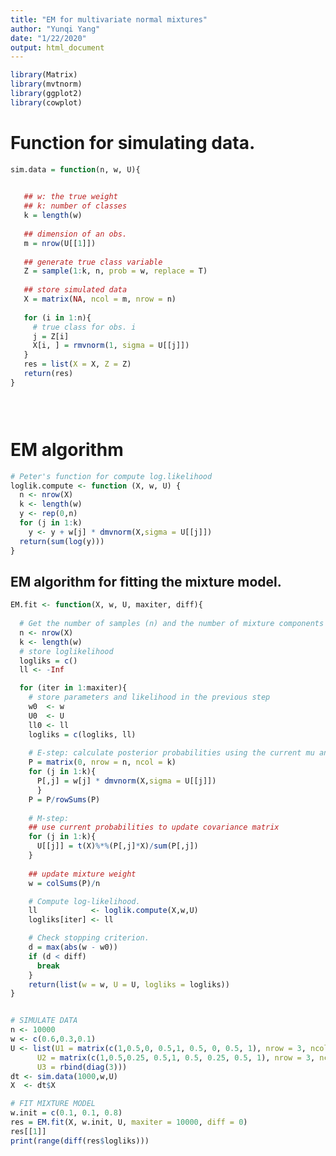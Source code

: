 ```yaml
---
title: "EM for multivariate normal mixtures"
author: "Yunqi Yang"
date: "1/22/2020"
output: html_document
---
```



```r
library(Matrix)
library(mvtnorm)
library(ggplot2)
library(cowplot)
```


# Function for simulating data.
```r

sim.data = function(n, w, U){
    

   ## w: the true weight
   ## k: number of classes
   k = length(w)
   
   ## dimension of an obs. 
   m = nrow(U[[1]])
   
   ## generate true class variable  
   Z = sample(1:k, n, prob = w, replace = T)  
    
   ## store simulated data
   X = matrix(NA, ncol = m, nrow = n)
   
   for (i in 1:n){
     # true class for obs. i 
     j = Z[i]
     X[i, ] = rmvnorm(1, sigma = U[[j]])
   }
   res = list(X = X, Z = Z)
   return(res)
}


                  
```





# EM algorithm 

```r
# Peter's function for compute log.likelihood
loglik.compute <- function (X, w, U) {
  n <- nrow(X)
  k <- length(w)
  y <- rep(0,n)
  for (j in 1:k)
    y <- y + w[j] * dmvnorm(X,sigma = U[[j]])
  return(sum(log(y)))
}

```


## EM algorithm for fitting the mixture  model.
```r

EM.fit <- function(X, w, U, maxiter, diff){
  
  # Get the number of samples (n) and the number of mixture components (k)
  n <- nrow(X)
  k <- length(w)
  # store loglikelihood
  logliks = c()
  ll <- -Inf

  for (iter in 1:maxiter){
    # store parameters and likelihood in the previous step 
    w0  <- w
    U0  <- U
    ll0 <- ll 
    logliks = c(logliks, ll)
  
    # E-step: calculate posterior probabilities using the current mu and sigmas
    P = matrix(0, nrow = n, ncol = k)
    for (j in 1:k){
      P[,j] = w[j] * dmvnorm(X,sigma = U[[j]])
      }
    P = P/rowSums(P)   
  
    # M-step: 
    ## use current probabilities to update covariance matrix 
    for (j in 1:k){
      U[[j]] = t(X)%*%(P[,j]*X)/sum(P[,j])
    }
  
    ## update mixture weight
    w = colSums(P)/n

    # Compute log-likelihood.
    ll            <- loglik.compute(X,w,U)
    logliks[iter] <- ll

    # Check stopping criterion.
    d = max(abs(w - w0))
    if (d < diff)
      break
    }
    return(list(w = w, U = U, logliks = logliks))
}



```


```r

# SIMULATE DATA
n <- 10000
w <- c(0.6,0.3,0.1)
U <- list(U1 = matrix(c(1,0.5,0, 0.5,1, 0.5, 0, 0.5, 1), nrow = 3, ncol = 3),
      U2 = matrix(c(1,0.5,0.25, 0.5,1, 0.5, 0.25, 0.5, 1), nrow = 3, ncol = 3),
      U3 = rbind(diag(3)))
dt <- sim.data(1000,w,U)
X  <- dt$X


```


```r

# FIT MIXTURE MODEL
w.init = c(0.1, 0.1, 0.8)
res = EM.fit(X, w.init, U, maxiter = 10000, diff = 0)
res[[1]]
print(range(diff(res$logliks)))




```





